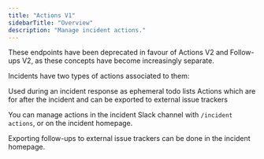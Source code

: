 ```yaml
---
title: "Actions V1"
sidebarTitle: "Overview"
description: "Manage incident actions."
---
```


These endpoints have been deprecated in favour of Actions V2 and Follow-ups V2, as these concepts have become increasingly separate.

Incidents have two types of actions associated to them:

<Card title="Actions" icon="play" iconType="duotone">
  Used during an incident response as ephemeral todo lists
</Card>
<Card title="Follow-ups" icon="people" iconType="duotone">
  Actions which are for after the incident and can be exported to external issue trackers
</Card>

You can manage actions in the incident Slack channel with `/incident actions`, or on the incident homepage.

Exporting follow-ups to external issue trackers can be done in the incident homepage.

